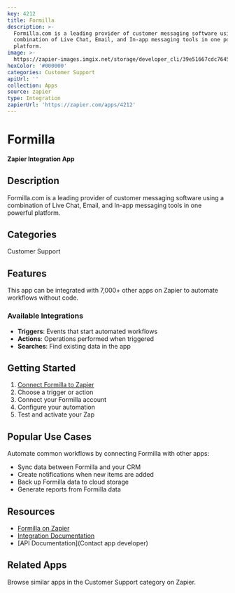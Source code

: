 ```yaml
---
key: 4212
title: Formilla
description: >-
  Formilla.com is a leading provider of customer messaging software using a
  combination of Live Chat, Email, and In-app messaging tools in one powerful
  platform.
image: >-
  https://zapier-images.imgix.net/storage/developer_cli/39e51667cdc76456502a96b6d5ee3c5c.png?auto=format%2Ccompress&ixlib=python-3.0.0&q=50
hexColor: '#000000'
categories: Customer Support
apiUrl: ''
collection: Apps
source: zapier
type: Integration
zapierUrl: 'https://zapier.com/apps/4212'
---
```

# Formilla

**Zapier Integration App**

## Description

Formilla.com is a leading provider of customer messaging software using a combination of Live Chat, Email, and In-app messaging tools in one powerful platform.

## Categories

Customer Support

## Features

This app can be integrated with 7,000+ other apps on Zapier to automate workflows without code.

### Available Integrations

- **Triggers**: Events that start automated workflows
- **Actions**: Operations performed when triggered
- **Searches**: Find existing data in the app

## Getting Started

1. [Connect Formilla to Zapier](https://zapier.com/apps/4212)
2. Choose a trigger or action
3. Connect your Formilla account
4. Configure your automation
5. Test and activate your Zap

## Popular Use Cases

Automate common workflows by connecting Formilla with other apps:

- Sync data between Formilla and your CRM
- Create notifications when new items are added
- Back up Formilla data to cloud storage
- Generate reports from Formilla data

## Resources

- [Formilla on Zapier](https://zapier.com/apps/4212)
- [Integration Documentation](https://zapier.com/apps/4212/integrations)
- [API Documentation](Contact app developer)

## Related Apps

Browse similar apps in the Customer Support category on Zapier.
